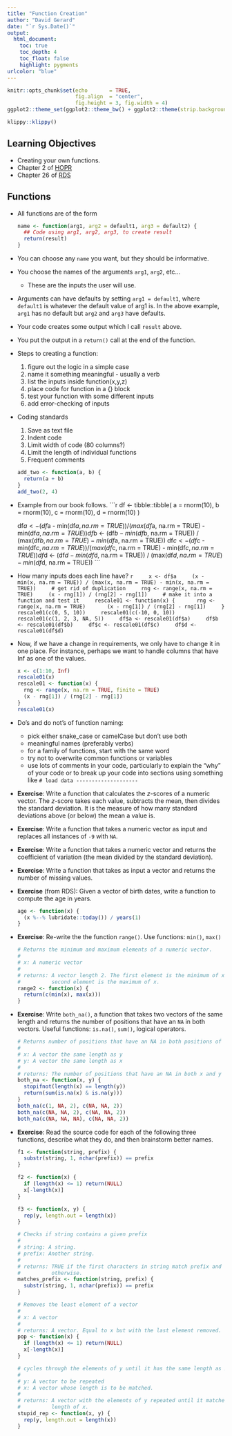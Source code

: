 ```yaml
---
title: "Function Creation"
author: "David Gerard"
date: "`r Sys.Date()`"
output:  
  html_document:
    toc: true
    toc_depth: 4
    toc_float: false
    highlight: pygments
urlcolor: "blue"
---
```


```r
knitr::opts_chunk$set(echo       = TRUE, 
                      fig.align  = "center",
                      fig.height = 3, fig.width = 4)
ggplot2::theme_set(ggplot2::theme_bw() + ggplot2::theme(strip.background = ggplot2::element_rect(fill = "white")))
```

```r
klippy::klippy()
```

## Learning Objectives

- Creating your own functions.
- Chapter 2 of [HOPR](https://rstudio-education.github.io/hopr/)
- Chapter 26 of [RDS](https://r4ds.hadley.nz/)

## Functions

- All functions are of the form

    ``` r
    name <- function(arg1, arg2 = default1, arg3 = default2) {
      ## Code using arg1, arg2, arg3, to create result
      return(result)
    }
    ```

- You can choose any `name` you want, but they should be informative.
- You choose the names of the arguments `arg1`, `arg2`, etc...
    - These are the inputs the user will use.
- Arguments can have defaults by setting `arg1 = default1`, where `default1` is whatever the default value of arg1 is. In the above example, `arg1` has no default but `arg2` and `arg3` have defaults.
- Your code creates some output which I call `result` above.
- You put the output in a `return()` call at the end of the function.

- Steps to creating a function:

    1. figure out the logic in a simple case
    2. name it something meaningful - usually a verb
    3. list the inputs inside function(x,y,z)
    4. place code for function in a {} block 
    5. test your function with some different inputs
    6. add error-checking of inputs
    
- Coding standards

    1. Save as text file
    2. Indent code
    3. Limit width of code (80 columns?)
    4. Limit the length of individual functions
    5. Frequent comments
    
    ```r
    add_two <- function(a, b) {
      return(a + b)
    }
    add_two(2, 4)
    ```
    

- Example from our book follows.
    ```r
    df <- tibble::tibble(
      a = rnorm(10),
      b = rnorm(10),
      c = rnorm(10),
      d = rnorm(10)
    )
    
    df$a <- (df$a - min(df$a, na.rm = TRUE)) / 
      (max(df$a, na.rm = TRUE) - min(df$a, na.rm = TRUE))
    df$b <- (df$b - min(df$b, na.rm = TRUE)) / 
      (max(df$b, na.rm = TRUE) - min(df$a, na.rm = TRUE))
    df$c <- (df$c - min(df$c, na.rm = TRUE)) / 
      (max(df$c, na.rm = TRUE) - min(df$c, na.rm = TRUE))
    df$d <- (df$d - min(df$d, na.rm = TRUE)) / 
      (max(df$d, na.rm = TRUE) - min(df$d, na.rm = TRUE))
    ```

- How many inputs does each line have?
    ```r
    x <- df$a
    (x - min(x, na.rm = TRUE)) / (max(x, na.rm = TRUE) - min(x, na.rm = TRUE))
    # get rid of duplication
    rng <- range(x, na.rm = TRUE)
    (x - rng[1]) / (rng[2] - rng[1])
    # make it into a function and test it
    rescale01 <- function(x) {
      rng <- range(x, na.rm = TRUE)
      (x - rng[1]) / (rng[2] - rng[1])
    }
    rescale01(c(0, 5, 10))
    rescale01(c(-10, 0, 10))
    rescale01(c(1, 2, 3, NA, 5))
    df$a <- rescale01(df$a)
    df$b <- rescale01(df$b)
    df$c <- rescale01(df$c)
    df$d <- rescale01(df$d)
    ```

- Now, if we have a change in requirements, we only have to change it in one place.  For instance, perhaps we want to handle columns that have Inf as one of the values.

    ```r
    x <- c(1:10, Inf)
    rescale01(x)
    rescale01 <- function(x) {
      rng <- range(x, na.rm = TRUE, finite = TRUE)
      (x - rng[1]) / (rng[2] - rng[1])
    }
    rescale01(x)
    ```

- Do's and do not's of function naming:

    * pick either snake_case or camelCase but don't use both
    * meaningful names (preferably verbs)
    * for a family of functions, start with the same word
    * try not to overwrite common functions or variables
    * use lots of comments in your code, particularly to explain the "why"
      of your code or to break up your code into sections using something 
      like `# load data --------------------`
      
- **Exercise**: Write a function that calculates the $z$-scores of a numeric vector. The $z$-score takes each value, subtracts the mean, then divides the standard deviation. It is the measure of how many standard deviations above (or below) the mean a value is.

- **Exercise**: Write a function that takes a numeric vector as input and replaces all instances of `-9` with `NA`.

- **Exercise**: Write a function that takes a numeric vector and returns the coefficient of variation (the mean divided by the standard deviation).

- **Exercise**: Write a function that takes as input a vector and returns the number of missing values.

- **Exercise** (from RDS): Given a vector of birth dates, write a function to compute the age in years.

    ```r
    age <- function(x) {
      (x %--% lubridate::today()) / years(1)
    }
    ```

- **Exercise**: Re-write the the function `range()`. Use functions: `min()`, `max()`

    ```r
    # Returns the minimum and maximum elements of a numeric vector.
    # 
    # x: A numeric vector
    #
    # returns: A vector length 2. The first element is the minimum of x and the
    #          second element is the maximum of x.
    range2 <- function(x) {
      return(c(min(x), max(x)))
    }
    ```


- **Exercise**: Write `both_na()`, a function that takes two vectors of the 
  same length and returns the number of positions that have an `NA` in both 
  vectors. Useful functions: `is.na()`, `sum()`, 
  logical operators.
  
    ```r
    # Returns number of positions that have an NA in both positions of two vectors.
    #
    # x: A vector the same length as y
    # y: A vector the same length as x
    #
    # returns: The number of positions that have an NA in both x and y
    both_na <- function(x, y) {
      stopifnot(length(x) == length(y))
      return(sum(is.na(x) & is.na(y)))
    }
    both_na(c(1, NA, 2), c(NA, NA, 2))
    both_na(c(NA, NA, 2), c(NA, NA, 2))
    both_na(c(NA, NA, NA), c(NA, NA, 2))
    ```

- **Exercise**: Read the source code for each of the following three functions, 
  describe what they do, and then brainstorm better names.

    ```r
    f1 <- function(string, prefix) {
      substr(string, 1, nchar(prefix)) == prefix
    }
    
    f2 <- function(x) {
      if (length(x) <= 1) return(NULL)
      x[-length(x)]
    }
    
    f3 <- function(x, y) {
      rep(y, length.out = length(x))
    }
    ```
    
    ```r
    # Checks if string contains a given prefix
    #
    # string: A string.
    # prefix: Another string.
    #
    # returns: TRUE if the first characters in string match prefix and FALSE
    #          otherwise.
    matches_prefix <- function(string, prefix) {
      substr(string, 1, nchar(prefix)) == prefix
    }
    
    # Removes the least element of a vector
    # 
    # x: A vector
    #
    # returns: A vector. Equal to x but with the last element removed.
    pop <- function(x) {
      if (length(x) <= 1) return(NULL)
      x[-length(x)]
    }
    
    # cycles through the elements of y until it has the same length as x
    #
    # y: A vector to be repeated
    # x: A vector whose length is to be matched.
    #
    # returns: A vector with the elements of y repeated until it matches the 
    #          length of x.
    stupid_rep <- function(x, y) {
      rep(y, length.out = length(x))
    }
    ```
